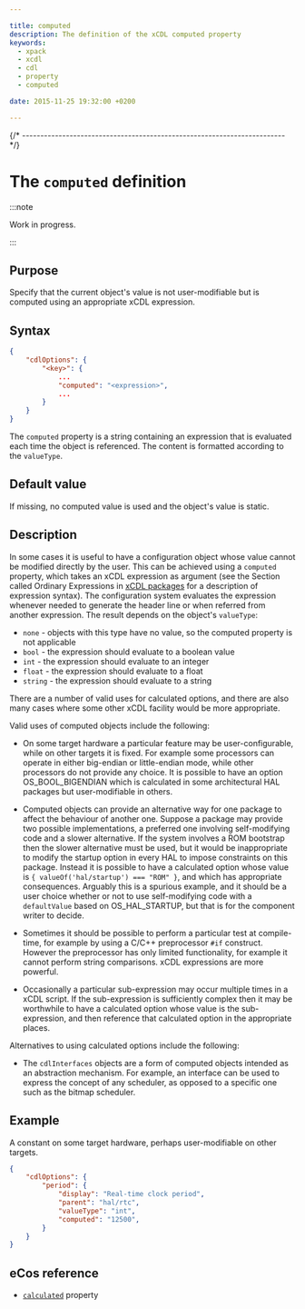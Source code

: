 ```yaml
---

title: computed
description: The definition of the xCDL computed property
keywords:
  - xpack
  - xcdl
  - cdl
  - property
  - computed

date: 2015-11-25 19:32:00 +0200

---
```



{/* ------------------------------------------------------------------------ */}

# The `computed` definition

:::note

Work in progress.

:::

## Purpose

Specify that the current object's value is not user-modifiable but is computed using an appropriate xCDL expression.

## Syntax

```json {5}
{
    "cdlOptions": {
        "<key>": {
            ...
            "computed": "<expression>",
            ...
        }
    }
}
```

The `computed` property is a string containing an expression that is evaluated each time the object is referenced. The content is formatted according to the `valueType`.

## Default value

If missing, no computed value is used and the object's value is static.

## Description

In some cases it is useful to have a configuration object whose value cannot be modified directly by the user. This can be achieved using a `computed` property, which takes an xCDL expression as argument (see the Section called Ordinary Expressions in [xCDL packages](/docs/guide/packages/) for a description of expression syntax). The configuration system evaluates the expression whenever needed to generate the header line or when referred from another expression. The result depends on the object's `valueType`:

- `none` - objects with this type have no value, so the computed property is not applicable
- `bool` - the expression should evaluate to a boolean value
- `int` - the expression should evaluate to an integer
- `float` - the expression should evaluate to a float
- `string` - the expression should evaluate to a string

There are a number of valid uses for calculated options, and there are also many cases where some other xCDL facility would be more appropriate.

Valid uses of computed objects include the following:

- On some target hardware a particular feature may be user-configurable, while on other targets it is fixed. For example some processors can operate in either big-endian or little-endian mode, while other processors do not provide any choice. It is possible to have an option OS_BOOL_BIGENDIAN which is calculated in some architectural HAL packages but user-modifiable in others.

- Computed objects can provide an alternative way for one package to affect the behaviour of another one. Suppose a package may provide two possible implementations, a preferred one involving self-modifying code and a slower alternative. If the system involves a ROM bootstrap then the slower alternative must be used, but it would be inappropriate to modify the startup option in every HAL to impose constraints on this package. Instead it is possible to have a calculated option whose value is `{ valueOf('hal/startup') === "ROM" }`, and which has appropriate consequences. Arguably this is a spurious example, and it should be a user choice whether or not to use self-modifying code with a `defaultValue` based on OS_HAL_STARTUP, but that is for the component writer to decide.

- Sometimes it should be possible to perform a particular test at compile-time, for example by using a C/C++ preprocessor `#if` construct. However the preprocessor has only limited functionality, for example it cannot perform string comparisons. xCDL expressions are more powerful.

- Occasionally a particular sub-expression may occur multiple times in a xCDL script. If the sub-expression is sufficiently complex then it may be worthwhile to have a calculated option whose value is the sub-expression, and then reference that calculated option in the appropriate places.

Alternatives to using calculated options include the following:

- The `cdlInterfaces` objects are a form of computed objects intended as an abstraction mechanism. For example, an interface can be used to express the concept of any scheduler, as opposed to a specific one such as the bitmap scheduler.

## Example

A constant on some target hardware, perhaps user-modifiable on other targets.

```json
{
    "cdlOptions": {
        "period": {
            "display": "Real-time clock period",
            "parent": "hal/rtc",
            "valueType": "int",
            "computed": "12500",
        }
    }
}
```

## eCos reference

- [`calculated`](https://ecos.sourceware.org/docs-latest/cdl-guide/ref.calculated.html) property
